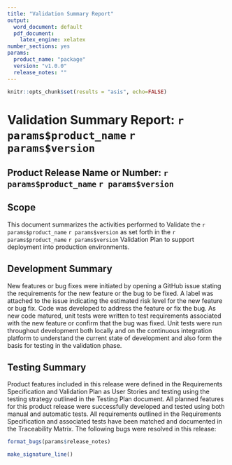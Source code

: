 ```yaml
---
title: "Validation Summary Report"
output:
  word_document: default
  pdf_document:
    latex_engine: xelatex
number_sections: yes
params:
  product_name: "package"
  version: "v1.0.0"
  release_notes: ""
---
```


```r
knitr::opts_chunk$set(results = "asis", echo=FALSE)
```

# Validation Summary Report: `r params$product_name` `r params$version`

## Product Release Name or Number: `r params$product_name` `r params$version`

## Scope
This document summarizes the activities performed to Validate the `r params$product_name` `r params$version` as set forth in the `r params$product_name` `r params$version` Validation Plan to support deployment into production environments. 

## Development Summary
New features or bug fixes were initiated by opening a GitHub issue stating the requirements for the new feature or the bug to be fixed.  A label was attached to the issue indicating the estimated risk level for the new feature or bug fix. Code was developed to address the feature or fix the bug.  As new code matured, unit tests were written to test requirements associated with the new feature or confirm that the bug was fixed.  Unit tests were run throughout development both locally and on the continuous integration platform to understand the current state of development and also form the basis for testing in the validation phase. 

## Testing Summary
Product features included in this release were defined in the Requirements Specification and Validation Plan as User Stories and testing using the testing strategy outlined in the Testing Plan document. All planned features for this product release were successfully developed and tested using both manual and automatic tests. All requirements outlined in the Requirements Specification and associated tests have been matched and documented in the Traceability Matrix.  The following bugs were resolved in this release: 

```r
format_bugs(params$release_notes)
```

\newpage

```r
make_signature_line()
```

